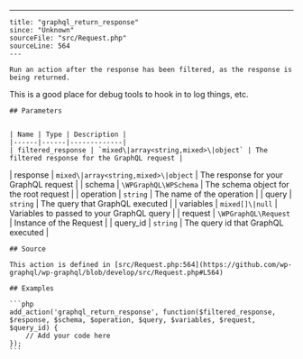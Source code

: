 ---
    title: "graphql_return_response"
    since: "Unknown"
    sourceFile: "src/Request.php"
    sourceLine: 564
    ---
    
    Run an action after the response has been filtered, as the response is being returned.
This is a good place for debug tools to hook in to log things, etc.
    
    ## Parameters
    
    
    | Name | Type | Description |
    |------|------|-------------|
    | filtered_response | `mixed\|array<string,mixed>\|object` | The filtered response for the GraphQL request |
| response | `mixed\|array<string,mixed>\|object` | The response for your GraphQL request |
| schema | `\WPGraphQL\WPSchema` | The schema object for the root request |
| operation | `string` | The name of the operation |
| query | `string` | The query that GraphQL executed |
| variables | `mixed[]\|null` | Variables to passed to your GraphQL query |
| request | `\WPGraphQL\Request` | Instance of the Request |
| query_id | `string` | The query id that GraphQL executed |
    
    
    ## Source

    This action is defined in [src/Request.php:564](https://github.com/wp-graphql/wp-graphql/blob/develop/src/Request.php#L564)

    ## Examples

    ```php
    add_action('graphql_return_response', function($filtered_response, $response, $schema, $operation, $query, $variables, $request, $query_id) {
        // Add your code here
    });
    ```
    